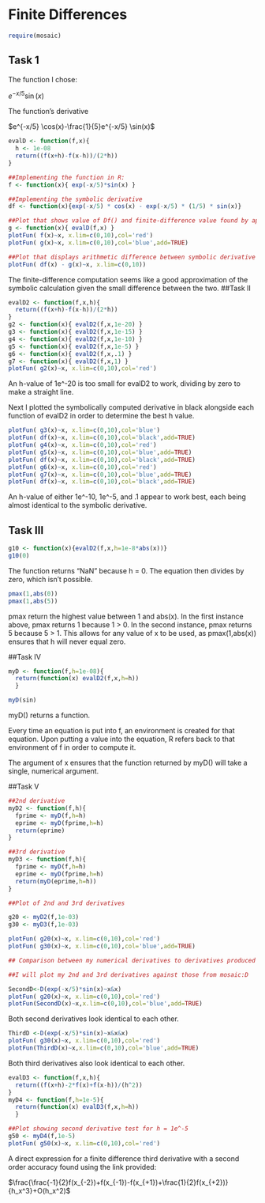 # Finite Differences

```r
require(mosaic)
```

## Task 1

The function I chose:

$e^{-x/5} \sin(x)$

The function's derivative

$e^{-x/5} \cos(x)-\frac{1}{5}e^{-x/5} \sin(x)$


```r
evalD <- function(f,x){
  h <- 1e-08
  return((f(x+h)-f(x-h))/(2*h))
}

##Implementing the function in R:
f <- function(x){ exp(-x/5)*sin(x) }

##Implementing the symbolic derivative
df <- function(x){exp(-x/5) * cos(x) - exp(-x/5) * (1/5) * sin(x)}

##Plot that shows value of Df() and finite-difference value found by applying evalD() to f
g <- function(x){ evalD(f,x) }
plotFun( f(x)~x, x.lim=c(0,10),col='red')
plotFun( g(x)~x, x.lim=c(0,10),col='blue',add=TRUE)

##Plot that displays arithmetic difference between symbolic derivative and finite-difference derivative
plotFun( df(x) - g(x)~x, x.lim=c(0,10))
```
The finite-difference computation seems like a good approximation of the symbolic calculation given the small difference between the two.
##Task II
```r
evalD2 <- function(f,x,h){
  return((f(x+h)-f(x-h))/(2*h))
}
g2 <- function(x){ evalD2(f,x,1e-20) }
g3 <- function(x){ evalD2(f,x,1e-15) }
g4 <- function(x){ evalD2(f,x,1e-10) }
g5 <- function(x){ evalD2(f,x,1e-5) }
g6 <- function(x){ evalD2(f,x,.1) }
g7 <- function(x){ evalD2(f,x,1) }
plotFun( g2(x)~x, x.lim=c(0,10),col='red')
```
An h-value of 1e^-20 is too small for evalD2 to work, dividing by zero to make  a straight line.

Next I plotted the symbolically computed derivative in black alongside each function of evalD2 in order to determine the best h value.

```r
plotFun( g3(x)~x, x.lim=c(0,10),col='blue')
plotFun( df(x)~x, x.lim=c(0,10),col='black',add=TRUE)
plotFun( g4(x)~x, x.lim=c(0,10),col='red')
plotFun( g5(x)~x, x.lim=c(0,10),col='blue',add=TRUE)
plotFun( df(x)~x, x.lim=c(0,10),col='black',add=TRUE)
plotFun( g6(x)~x, x.lim=c(0,10),col='red')
plotFun( g7(x)~x, x.lim=c(0,10),col='blue',add=TRUE)
plotFun( df(x)~x, x.lim=c(0,10),col='black',add=TRUE)
```
An h-value of either 1e^-10, 1e^-5, and .1 appear to work best, each being almost identical to the symbolic derivative. 

## Task III
```r
g10 <- function(x){evalD2(f,x,h=1e-8*abs(x))}
g10(0)
```
The function returns "NaN" because h = 0. The equation then divides by zero, which isn't possible.

```r
pmax(1,abs(0))
pmax(1,abs(5))
```
pmax return the highest value between 1 and abs(x). In the first instance above, pmax returns 1 because 1 > 0. In the second instance, pmax returns 5 because 5 > 1. This allows for any value of x to be used, as pmax(1,abs(x)) ensures that h will never equal zero.

##Task IV
```r
myD <- function(f,h=1e-08){
  return(function(x) evalD2(f,x,h=h))
  }

myD(sin)
```
myD() returns a function.

Every time an equation is put into f, an environment is created for that equation. Upon putting a value into the equation, R refers back to that environment of f in order to compute it. 

The argument of x ensures that the function returned by myD() will take a single, numerical argument.

##Task V
```r
##2nd derivative
myD2 <- function(f,h){
  fprime <- myD(f,h=h)
  eprime <- myD(fprime,h=h)
  return(eprime)
}

##3rd derivative
myD3 <- function(f,h){
  fprime <- myD(f,h=h)
  eprime <- myD(fprime,h=h)
  return(myD(eprime,h=h))
}

##Plot of 2nd and 3rd derivatives

g20 <- myD2(f,1e-03) 
g30 <- myD3(f,1e-03) 

plotFun( g20(x)~x, x.lim=c(0,10),col='red')
plotFun( g30(x)~x, x.lim=c(0,10),col='blue',add=TRUE)

## Comparison between my numerical derivatives to derivatives produced by mosaic:D

##I will plot my 2nd and 3rd derivatives against those from mosaic:D

SecondD<-D(exp(-x/5)*sin(x)~x&x)
plotFun( g20(x)~x, x.lim=c(0,10),col='red')
plotFun(SecondD(x)~x,x.lim=c(0,10),col='blue',add=TRUE)
```
Both second derivatives look identical to each other.
```r
ThirdD <-D(exp(-x/5)*sin(x)~x&x&x)
plotFun( g30(x)~x, x.lim=c(0,10),col='red')
plotFun(ThirdD(x)~x,x.lim=c(0,10),col='blue',add=TRUE)
```
Both third derivatives also look identical to each other.
```r

evalD3 <- function(f,x,h){
  return((f(x+h)-2*f(x)+f(x-h))/(h^2))
}
myD4 <- function(f,h=1e-5){
  return(function(x) evalD3(f,x,h=h))
  }

##Plot showing second derivative test for h = 1e^-5
g50 <- myD4(f,1e-5)
plotFun( g50(x)~x, x.lim=c(0,10),col='red')
```
A direct expression for a finite difference third derivative with a second order accuracy found using the link provided:

$\frac{\frac{-1}{2}f(x_{-2})+f(x_{-1})-f(x_{+1})+\frac{1}{2}f(x_{+2})}{h_x^3}+O(h_x^2)$